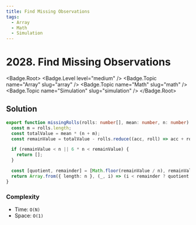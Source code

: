 ```yaml
---
title: Find Missing Observations
tags:
  - Array
  - Math
  - Simulation
---
```


# 2028. Find Missing Observations

<Badge.Root>
  <Badge.Level level="medium" />
  <Badge.Topic name="Array" slug="array" />
  <Badge.Topic name="Math" slug="math" />
  <Badge.Topic name="Simulation" slug="simulation" />
</Badge.Root>

## Solution

```typescript filename="solution.ts" copy
export function missingRolls(rolls: number[], mean: number, n: number): number[] {
  const m = rolls.length;
  const totalValue = mean * (n + m);
  const remainValue = totalValue - rolls.reduce((acc, roll) => acc + roll, 0);

  if (remainValue < n || 6 * n < remainValue) {
    return [];
  }

  const [quotient, remainder] = [Math.floor(remainValue / n), remainValue % n];
  return Array.from({ length: n }, (_, i) => (i < remainder ? quotient + 1 : quotient));
}
```

### Complexity

- Time: `O(N)`
- Space: `O(1)`

<ProblemLink
  codingSite="leetcode"
  href="https://leetcode.com/problems/find-missing-observations"
  title="Find Missing Observations"
/>
